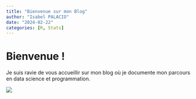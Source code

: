 ```yaml
---
title: "Bienvenue sur mon Blog"
author: "Isabel PALACIO"
date: "2024-02-22"
categories: [R, Stats]
---
```


# Bienvenue !

Je suis ravie de vous accueillir sur mon blog où je documente mon parcours en data science et programmation.

![](frailejon.png)


